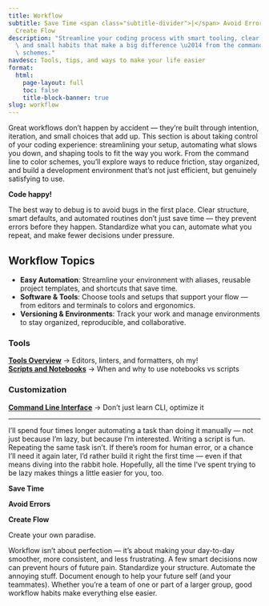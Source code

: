 ```yaml
---
title: Workflow
subtitle: Save Time <span class="subtitle-divider">|</span> Avoid Errors <span class="subtitle-divider">|</span>
  Create Flow
description: "Streamline your coding process with smart tooling, clear project structure,\
  \ and small habits that make a big difference \u2014 from the command line to color\
  \ schemes."
navdesc: Tools, tips, and ways to make your life easier
format:
  html:
    page-layout: full
    toc: false
    title-block-banner: true
slug: workflow
---
```


Great workflows don’t happen by accident — they’re built through intention, iteration, and small choices that add up. This section is about taking control of your coding experience: streamlining your setup, automating what slows you down, and shaping tools to fit the way you work. From the command line to color schemes, you’ll explore ways to reduce friction, stay organized, and build a development environment that’s not just efficient, but genuinely satisfying to use.

**Code happy!**

::: {.callout icon="none" .custom-callout .best-practice title="Standardize to Stabilize"}

The best way to debug is to avoid bugs in the first place. Clear structure, smart defaults, and automated routines don’t just save time — they prevent errors before they happen. Standardize what you can, automate what you repeat, and make fewer decisions under pressure.
:::


## Workflow Topics

- **Easy Automation**: Streamline your environment with aliases, reusable project templates, and shortcuts that save time.
- **Software & Tools**: Choose tools and setups that support your flow — from editors and terminals to colors and ergonomics.
- **Versioning & Environments**: Track your work and manage environments to stay organized, reproducible, and collaborative.

<div class="category-grid">
<div class="category-card">
<h3>Tools</h3>
<div class="quick-links"><div class="quick-link-item"><i class="fa-regular fa-window-maximize"></i> <strong><a href="/workflow/tools-overview.qmd">Tools Overview</a></strong> → Editors, linters, and formatters, oh my!</div><div class="quick-link-item"><i class="fa-regular fa-window-maximize"></i> <strong><a href="/workflow/scripts-and-notebooks.qmd">Scripts and Notebooks</a></strong> → When and why to use notebooks vs scripts</div></div></div><div class="category-card">
<h3>Customization</h3>
<div class="quick-links"><div class="quick-link-item"><i class="fa-regular fa-window-maximize"></i> <strong><a href="/workflow/cli-intro.qmd">Command Line Interface</a></strong> → Don't just learn CLI, optimize it</div></div></div></div>

<hr class="page-divider">

::: {.callout icon="none" .custom-callout .d-bugz title="Built by a Lazy Perfectionist"}

I’ll spend four times longer automating a task than doing it manually — not just because I’m lazy, but because I’m interested. Writing a script is fun. Repeating the same task isn’t. If there’s room for human error, or a chance I’ll need it again later, I’d rather build it right the first time — even if that means diving into the rabbit hole. Hopefully, all the time I’ve spent trying to be lazy makes things a little easier for you, too.

**Save Time**

**Avoid Errors**

**Create Flow**
:::


<div class="page-quote">
Create your own paradise.
</div>


Workflow isn’t about perfection — it’s about making your day-to-day smoother, more consistent, and less frustrating. A few smart decisions now can prevent hours of future pain. Standardize your structure. Automate the annoying stuff. Document enough to help your future self (and your teammates). 
Whether you’re a team of one or part of a larger group, good workflow habits make everything else easier.
